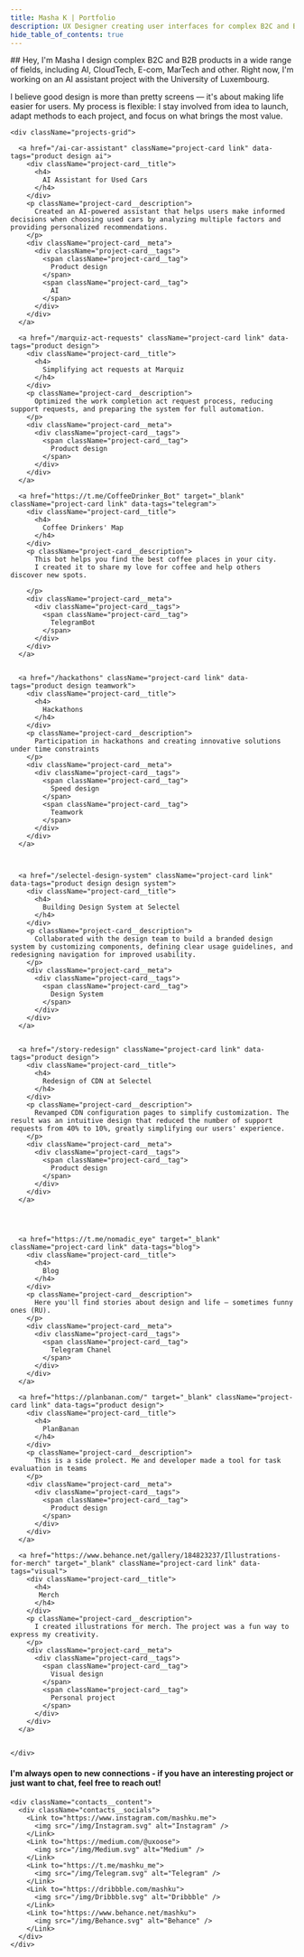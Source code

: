 ```yaml
---
title: Masha K | Portfolio
description: UX Designer creating user interfaces for complex B2C and B2B products in AI, CloudTech, E-com and MarTech
hide_table_of_contents: true
---
```




<div className="container body">
  <section className="section" >
  <div className="bio"> 
  ## Hey, I'm Masha
  I design complex B2C and B2B products in a wide range of fields, including AI, CloudTech, E-com, MarTech and other. Right now, I'm working on an AI assistant project with the University of Luxembourg.  

  I believe good design is more than pretty screens — it's about making life easier for users.
  My process is flexible: I stay involved from idea to launch, adapt methods to each project, and focus on what brings the most value.
    </div>
  </section>

  <section className="section">

    <div className="projects-grid">

      <a href="/ai-car-assistant" className="project-card link" data-tags="product design ai">
        <div className="project-card__title">
          <h4>
            AI Assistant for Used Cars
          </h4>
        </div>
        <p className="project-card__description">
          Created an AI-powered assistant that helps users make informed decisions when choosing used cars by analyzing multiple factors and providing personalized recommendations.
        </p>
        <div className="project-card__meta">
          <div className="project-card__tags">
            <span className="project-card__tag">
              Product design
            </span>
            <span className="project-card__tag">
              AI
            </span>
          </div>
        </div>
      </a>

      <a href="/marquiz-act-requests" className="project-card link" data-tags="product design">
        <div className="project-card__title">
          <h4>
            Simplifying act requests at Marquiz
          </h4>
        </div>
        <p className="project-card__description">
          Optimized the work completion act request process, reducing support requests, and preparing the system for full automation.
        </p>
        <div className="project-card__meta">
          <div className="project-card__tags">
            <span className="project-card__tag">
              Product design
            </span>
          </div>
        </div>
      </a>

      <a href="https://t.me/CoffeeDrinker_Bot" target="_blank" className="project-card link" data-tags="telegram">
        <div className="project-card__title">
          <h4>
            Coffee Drinkers' Map
          </h4>
        </div>
        <p className="project-card__description">
          This bot helps you find the best coffee places in your city.
          I created it to share my love for coffee and help others discover new spots.

        </p>
        <div className="project-card__meta">
          <div className="project-card__tags">
            <span className="project-card__tag">
              TelegramBot
            </span>
          </div>
        </div>
      </a>


      <a href="/hackathons" className="project-card link" data-tags="product design teamwork">
        <div className="project-card__title">
          <h4>
            Hackathons
          </h4>
        </div>
        <p className="project-card__description">
          Participation in hackathons and creating innovative solutions under time constraints
        </p>
        <div className="project-card__meta">
          <div className="project-card__tags">
            <span className="project-card__tag">
              Speed design
            </span>
            <span className="project-card__tag">
              Teamwork
            </span>
          </div>
        </div>
      </a>

      

      <a href="/selectel-design-system" className="project-card link" data-tags="product design design system">
        <div className="project-card__title">
          <h4>
            Building Design System at Selectel
          </h4>
        </div>
        <p className="project-card__description">
          Collaborated with the design team to build a branded design system by customizing components, defining clear usage guidelines, and redesigning navigation for improved usability.
        </p>
        <div className="project-card__meta">
          <div className="project-card__tags">
            <span className="project-card__tag">
              Design System
            </span>
          </div>
        </div>
      </a>


      <a href="/story-redesign" className="project-card link" data-tags="product design">
        <div className="project-card__title">
          <h4>
            Redesign of CDN at Selectel
          </h4>
        </div>
        <p className="project-card__description">
          Revamped CDN configuration pages to simplify customization. The result was an intuitive design that reduced the number of support requests from 40% to 10%, greatly simplifying our users' experience.
        </p>
        <div className="project-card__meta">
          <div className="project-card__tags">
            <span className="project-card__tag">
              Product design
            </span>
          </div>
        </div>
      </a>


      

      <a href="https://t.me/nomadic_eye" target="_blank" className="project-card link" data-tags="blog">
        <div className="project-card__title">
          <h4>
            Blog
          </h4>
        </div>
        <p className="project-card__description">
          Here you'll find stories about design and life — sometimes funny ones (RU).
        </p>
        <div className="project-card__meta">
          <div className="project-card__tags">
            <span className="project-card__tag">
              Telegram Chanel
            </span>
          </div>
        </div>
      </a>

      <a href="https://planbanan.com/" target="_blank" className="project-card link" data-tags="product design">
        <div className="project-card__title">
          <h4>
            PlanBanan
          </h4>
        </div>
        <p className="project-card__description">
          This is a side prolect. Me and developer made a tool for task evaluation in teams
        </p>
        <div className="project-card__meta">
          <div className="project-card__tags">
            <span className="project-card__tag">
              Product design
            </span>
          </div>
        </div>
      </a>

      <a href="https://www.behance.net/gallery/184823237/Illustrations-for-merch" target="_blank" className="project-card link" data-tags="visual">
        <div className="project-card__title">
          <h4>
           Merch
          </h4>
        </div>
        <p className="project-card__description">
          I created illustrations for merch. The project was a fun way to express my creativity.
        </p>
        <div className="project-card__meta">
          <div className="project-card__tags">
            <span className="project-card__tag">
              Visual design
            </span>
            <span className="project-card__tag">
              Personal project
            </span>
          </div>
        </div>
      </a>

      
    </div>
  </section>

  <section className="section contacts">
    <h4 className="contacts__description">
      I'm always open to new connections - if you have an interesting project or just want to chat, feel free to reach out!
    </h4>

    <div className="contacts__content">
      <div className="contacts__socials">
        <Link to="https://www.instagram.com/mashku.me">
          <img src="/img/Instagram.svg" alt="Instagram" />
        </Link>
        <Link to="https://medium.com/@uxoose">
          <img src="/img/Medium.svg" alt="Medium" />
        </Link>
        <Link to="https://t.me/mashku_me">
          <img src="/img/Telegram.svg" alt="Telegram" />
        </Link>
        <Link to="https://dribbble.com/mashku">
          <img src="/img/Dribbble.svg" alt="Dribbble" />
        </Link>
        <Link to="https://www.behance.net/mashku">
          <img src="/img/Behance.svg" alt="Behance" />
        </Link>
      </div>
    </div>
  </section>
</div>
